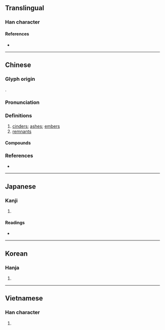 {{also|烬}}
{{character info/new}}
==Translingual==

===Han character===
{{Han char|rn=86|rad=火|as=14|sn=18|four=95817|canj=FLMT|ids=⿰火盡}}

====References====
* {{Han ref|kx=0685.310|dkj=19515|dj=1098.180|hdz=32244.010|uh=71FC|ud=29180|bh=C275|bd=49781}}

----

==Chinese==
{{zh-forms|s=烬|alt=㶳,煡}}

===Glyph origin===
{{Han etym}}
{{Han compound|火|盡|ls=psc|c1=s|c2=p}}.

===Pronunciation===
{{zh-pron
|m=jìn
|c=zeon2,zeon6
|mc=y
|oc=y
|cat=n
}}

===Definitions===
{{zh-hanzi}}

# [[cinders]]; [[ashes]]; [[embers]]
# [[remnants]]

====Compounds====
{{zh-der|劫後餘燼|不燼木|煨燼|灰燼|玉石同燼|燼餘|玉石俱燼|蘭艾同燼|餘燼復然|餘燼|蘭燼}}

===References===
* {{R:yue:mfccd}}

----

==Japanese==
{{ja-kanji forms|烬|燼}}
===Kanji===
{{ja-kanji|grade=|rs=火14}}

# {{defn|lang=ja|sort=火14}}

====Readings====
* {{ja-readings
|goon=じん
|kanon=しん
|kun=もえのこり}}

----

==Korean==

===Hanja===
{{ko-hanja|hangeul=신|eumhun=|rv=sin|mr=sin|y=sin}}

# {{defn|lang=ko|sort=火14}}

----

==Vietnamese==

===Han character===
{{vi-hantu|[[tẫn]], [[tần]], [[tẩn]]|rs=火14}}

# {{defn|lang=vi|sort=火14}}